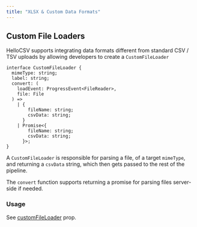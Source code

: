 ```yaml
---
title: "XLSX & Custom Data Formats"
---
```


## Custom File Loaders

HelloCSV supports integrating data formats different from standard CSV / TSV uploads by allowing developers to create a `CustomFileLoader`

```tsx
interface CustomFileLoader {
  mimeType: string;
  label: string;
  convert: (
    loadEvent: ProgressEvent<FileReader>,
    file: File
  ) =>
    | {
        fileName: string;
        csvData: string;
      }
    | Promise<{
        fileName: string;
        csvData: string;
      }>;
}
```

A `CustomFileLoader` is responsible for parsing a file, of a target `mimeType`, and returning a `csvData` string, which then gets passed
to the rest of the pipeline.

The `convert` function supports returning a promise for parsing files server-side if needed.

### Usage
See [customFileLoader](https://hellocsv.mintlify.app/v0.3.6/api-reference/importer-props#customfileloaders) prop.
